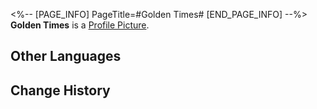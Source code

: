 <%-- [PAGE_INFO]
PageTitle=#Golden Times#
[END_PAGE_INFO] --%>
{{Stub|Location information}}
{{Item Infobox
|id          = 223106
|image       = Dreamscape Pass Sticker Golden Times.png
|type        = Dreamscape Pass Sticker
|type2       = Big Squanderer Stickers
|invCategory = 
|rarity      = 4
|effect      = Digital stickers that can be used to decorate the pages of the Dreamtour Handbook. They come in many different styles.
|description = 
|source1     = [[Make a reading-related expenditure at the Oti Mall]]
}}
{{Description|Do you prefer sincere hogwash or fake news?}}
'''Golden Times''' is a [[Profile Picture]].

==Other Languages==
{{Other Languages
|en   = Golden Times
|zhs  = 黄金时报
|zht  = 黃金時報
|ja   = 黄金時報
|ko   = 골든 타임즈
|es   = Tiempos Dorados
|fr   = Jours heureux
|ru   = Золотые времена
|th   = หนังสือพิมพ์โกลเดนไทมส์
|vi   = Thời Báo Hoàng Kim
|de   = Goldene Zeiten
|id   = Harian Keemasan
|pt   = Tempos Dourados
}}

==Change History==
{{Change History|2.0}}